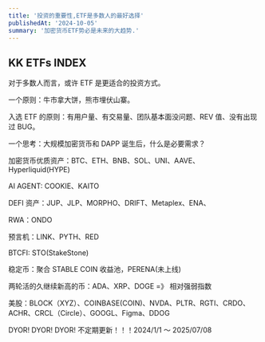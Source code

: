 ```yaml
---
title: '投资的重要性,ETF是多数人的最好选择'
publishedAt: '2024-10-05'
summary: '加密货币ETF势必是未来的大趋势.'
---
```


## KK ETFs INDEX

对于多数人而言，或许 ETF 是更适合的投资方式。

一个原则：牛市拿大饼，熊市埋伏山寨。

入选 ETF 的原则：有用户量、有交易量、团队基本面没问题、REV 值、没有出现过 BUG。

一个思考：大规模加密货币和 DAPP 诞生后，什么是必要需求？

加密货币优质资产：BTC、ETH、BNB、SOL、UNI、AAVE、Hyperliquid(HYPE)

AI AGENT: COOKIE、KAITO

DEFI 资产：JUP、JLP、MORPHO、DRIFT、Metaplex、ENA、

RWA：ONDO

预言机：LINK、PYTH、RED

BTCFI: STO(StakeStone)

稳定币：聚合 STABLE COIN 收益池，PERENA(未上线)

两轮活的久继续新高的币：ADA、XRP、DOGE =》 相对强弱指数

美股：BLOCK（XYZ）、COINBASE(COIN)、NVDA、PLTR、RGTI、CRDO、ACHR、CRCL（Circle）、GOOGL、Figma、DDOG

DYOR! DYOR! DYOR! 不定期更新！！！2024/1/1 ～ 2025/07/08
